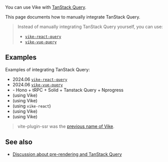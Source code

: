 
You can use Vike with [TanStack Query](https://tanstack.com/query).

This page documents how to manually integrate TanStack Query.

> Instead of manually integrating TanStack Query yourself, you can use:
> - [`vike-react-query`](https://github.com/vikejs/vike-react/tree/main/packages/vike-react-query)
> - [`vike-vue-query`](https://github.com/vikejs/vike-vue/tree/main/packages/vike-vue-query)


## Examples

Examples of integrating TanStack Query:
 - <ExampleTimestamp>2024.06</ExampleTimestamp> [`vike-react-query`](https://github.com/vikejs/vike-react/tree/main/packages/vike-react-query)
 - <ExampleTimestamp>2024.06</ExampleTimestamp> [`vike-vue-query`](https://github.com/vikejs/vike-vue/tree/main/packages/vike-vue-query)
 - <Example timestamp="2024.04" repo="Blankeos/hono-trpc" /> - Hono + tRPC + Solid + Tanstack Query + Nprogress
 - <Example timestamp="2023.11" repo="nabi-chan/vike-trpc-ssr" /> (using Vike)
 - <Example timestamp="2023.11" repo="phonzammi/vike-react-tanstack-query" /> (using Vike)
 - <Example timestamp="2023.11" repo="phonzammi/vike-react-query" /> (using <Link href="/vike-react">`vike-react`</Link>)
 - <Example timestamp="2023.07" repo="alternativniy/vite-ssr-with-react-query" /> (using Vike)
 - <Example timestamp="2023.04" repo="YannBirba/vps-react-query" /> (using Vike)

> vite-plugin-ssr was the [previous name of Vike](https://vite-plugin-ssr.com/vike).


## See also

- [Discussion about pre-rendering and TanStack Query](https://github.com/vikejs/vike/discussions/774)
